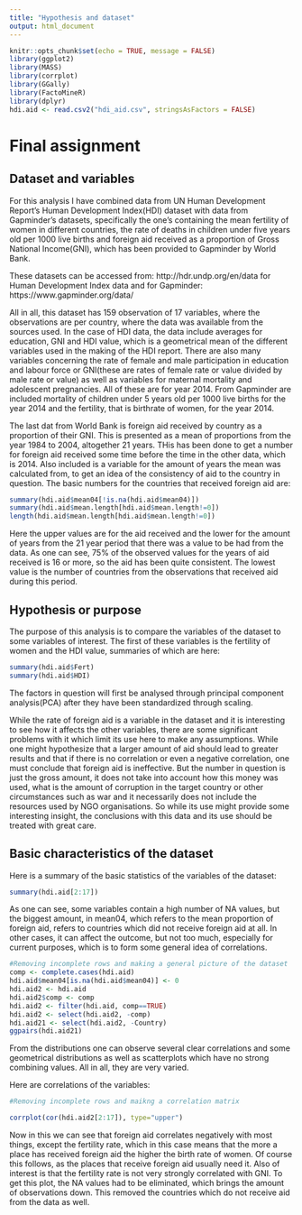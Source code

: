```yaml
---
title: "Hypothesis and dataset"
output: html_document
---
```


```r
knitr::opts_chunk$set(echo = TRUE, message = FALSE)
library(ggplot2)
library(MASS)
library(corrplot)
library(GGally)
library(FactoMineR)
library(dplyr)
hdi.aid <- read.csv2("hdi_aid.csv", stringsAsFactors = FALSE)
```

# Final assignment

## Dataset and variables

For this analysis I have combined data from UN Human Development Report's Human Development Index(HDI) dataset with data from Gapminder's datasets, specifically the one's containing the mean fertility of women in different countries, the rate of deaths in children under five years old per 1000 live births and foreign aid received as a proportion of Gross National Income(GNI), which has been provided to Gapminder by World Bank.

These datasets can be accessed from:
http://hdr.undp.org/en/data
for Human Development Index data and for Gapminder:
https://www.gapminder.org/data/

All in all, this dataset has 159 observation of 17 variables, where the observations are per country, where the data was available from the sources used. In the case of HDI data, the data include averages for education, GNI and HDI value, which is a geometrical mean of the different variables used in the making of the HDI report. There are also many variables concerning the rate of female and male participation in education and labour force or GNI(these are rates of female rate or value divided by male rate or value) as well as variables for maternal mortality and adolescent pregnancies. All of these are for year 2014. From Gapminder are included mortality of children under 5 years old per 1000 live births for the year 2014 and the fertility, that is birthrate of women, for the year 2014.

The last dat from World Bank is foreign aid received by country as a proportion of their GNI. This is presented as a mean of proportions from the year 1984 to 2004, altogether 21 years. THis has been done to get a number for foreign aid received some time before the time in the other data, which is 2014. Also included is a variable for the amount of years the mean was calculated from, to get an idea of the consistency of aid to the country in question. The basic numbers for the countries that received foreign aid are:

```r
summary(hdi.aid$mean04[!is.na(hdi.aid$mean04)])
summary(hdi.aid$mean.length[hdi.aid$mean.length!=0])
length(hdi.aid$mean.length[hdi.aid$mean.length!=0])
```

Here the upper values are for the aid received and the lower for the amount of years from the 21 year period that there was a value to be had from the data. As one can see, 75% of the observed values for the years of aid received is 16 or more, so the aid has been quite consistent. The lowest value is the number of countries from the observations that received aid during this period.

## Hypothesis or purpose

The purpose of this analysis is to compare the variables of the dataset to some variables of interest. The first of these variables is the fertility of women and the HDI value, summaries of which are here:

```r
summary(hdi.aid$Fert)
summary(hdi.aid$HDI)
```

The factors in question will first be analysed through principal component analysis(PCA) after they have been standardized through scaling.

While the rate of foreign aid is a variable in the dataset and it is interesting to see how it affects the other variables, there are some significant problems with it which limit its use here to make any assumptions. While one might hypothesize that a larger amount of aid should lead to greater results and that if there is no correlation or even a negative correlation, one must conclude that foreign aid is ineffective. But the number in question is just the gross amount, it does not take into account how this money was used, what is the amount of corruption in the target country or other circumstances such as war and it necessarily does not include the resources used by NGO organisations. So while its use might provide some interesting insight, the conclusions with this data and its use should be treated with great care.

## Basic characteristics of the dataset

Here is a summary of the basic statistics of the variables of the dataset:

```r
summary(hdi.aid[2:17])
```
As one can see, some variables contain a high number of NA values, but the biggest amount, in mean04, which refers to the mean proportion of foreign aid, refers to countries which did not receive foreign aid at all. In other cases, it can affect the outcome, but not too much, especially for current purposes, which is to form some general idea of correlations.

```r
#Removing incomplete rows and making a general picture of the dataset
comp <- complete.cases(hdi.aid)
hdi.aid$mean04[is.na(hdi.aid$mean04)] <- 0
hdi.aid2 <- hdi.aid
hdi.aid2$comp <- comp
hdi.aid2 <- filter(hdi.aid, comp==TRUE)
hdi.aid2 <- select(hdi.aid2, -comp)
hdi.aid21 <- select(hdi.aid2, -Country)
ggpairs(hdi.aid21)
```

From the distributions one can observe several clear correlations and some geometrical distributions as well as scatterplots which have no strong combining values. All in all, they are very varied.


Here are correlations of the variables:

```r
#Removing incomplete rows and maikng a correlation matrix

corrplot(cor(hdi.aid2[2:17]), type="upper")
```

Now in this we can see that foreign aid correlates negatively with most things, except the fertility rate, which in this case means that the more a place has received foreign aid the higher the birth rate of women. Of course this follows, as the places that receive foreign aid usually need it. Also of interest is that the fertility rate is not very strongly correlated with GNI. To get this plot, the NA values had to be eliminated, which brings the amount of observations down. This removed the countries which do not receive aid from the data as well.

